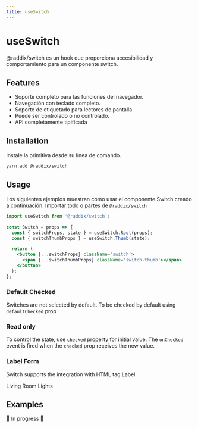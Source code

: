 ```yaml
---
title: useSwitch
---
```


# useSwitch

@raddix/switch es un hook que proporciona accesibilidad y comportamiento para un componente switch.

<Demo>
  <Switch />
</Demo>

## Features

- Soporte completo para las funciones del navegador.
- Navegación con teclado completo.
- Soporte de etiquetado para lectores de pantalla.
- Puede ser controlado o no controlado.
- API completamente tipificada

## Installation

Instale la primitiva desde su línea de comando.

```bash
yarn add @raddix/switch
```

## Usage

Los siguientes ejemplos muestran cómo usar el componente Switch creado a continuación.
Importar todo o partes de <code>@raddix/switch</code>

```jsx
import useSwitch from '@raddix/switch';

const Switch = props => {
  const { switchProps, state } = useSwitch.Root(props);
  const { switchThumbProps } = useSwitch.Thumb(state);

  return (
    <button {...switchProps} className='switch'>
      <span {...switchThumbProps} className='switch-thumb'></span>
    </button>
  );
};
```

### Default Checked

Switches are not selected by default. To be checked by default
using <code>defaultChecked</code> prop

<Demo>
  <Switch defaultChecked />
</Demo>

### Read only

To control the state, use <code>checked</code> property for initial
value. The <code>onChecked</code> event is fired when the <code>checked</code> prop receives the new value.

<Demo>
  <Switch defaultChecked disabled />
</Demo>

### Label Form

Switch supports the integration with HTML tag Label

<Demo>
  <label htmlFor='dev' style={{ paddingRight: 20 }} id='dev-3'>
    Living Room Lights
  </label>
  <Switch defaultChecked id='dev' aria-labelledby='dev-3' />
</Demo>

## Examples

🚧 In progress 🚧
